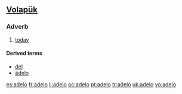 ==[[Volapük]]==

===Adverb===
{{infl|vo|adverb}}
# [[today]]

====Derived terms====
* [[del]]
* [[ädelo]]

[[es:adelo]]
[[fr:adelo]]
[[li:adelo]]
[[oc:adelo]]
[[pt:adelo]]
[[tr:adelo]]
[[uk:adelo]]
[[vo:adelo]]